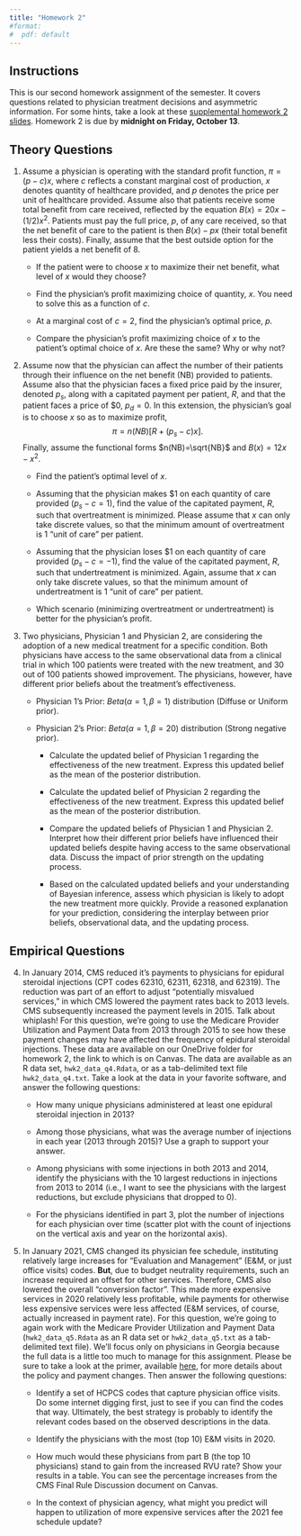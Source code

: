 ```yaml
---
title: "Homework 2"
#format:
#  pdf: default
---
```


## Instructions
This is our second homework assignment of the semester. It covers questions related to physician treatment decisions and asymmetric information. For some hints, take a look at these [supplemental homework 2 slides](https://docs.google.com/presentation/d/1hiZPH_dIAT5XatfQ6xaNkDiLc_JuXEjhiq4eNJugb14/edit?usp=sharing). Homework 2 is due by **midnight on Friday, October 13**.


## Theory Questions
1. Assume a physician is operating with the standard profit function, $\pi = (p-c)x$, where $c$ reflects a constant marginal cost of production, $x$ denotes quantity of healthcare provided, and $p$ denotes the price per unit of healthcare provided. Assume also that patients receive some total benefit from care received, reflected by the equation $B(x)=20x - (1/2)x^{2}$. Patients must pay the full price, $p$, of any care received, so that the net benefit of care to the patient is then $B(x)-px$ (their total benefit less their costs). Finally, assume that the best outside option for the patient yields a net benefit of 8.

    + If the patient were to choose $x$ to maximize their net benefit, what level of $x$ would they choose?
    
    + Find the physician's profit maximizing choice of quantity, $x$. You need to solve this as a function of $c$.
    
    + At a marginal cost of $c=2$, find the physician's optimal price, $p$.
    
    + Compare the physician's profit maximizing choice of $x$ to the patient's optimal choice of $x$. Are these the same? Why or why not?


2. Assume now that the physician can affect the number of their patients through their influence on the net benefit (NB) provided to patients. Assume also that the physician faces a fixed price paid by the insurer, denoted $p_{s}$, along with a capitated payment per patient, $R$, and that the patient faces a price of \$0, $p_{d}=0$. In this extension, the physician's goal is to choose $x$ so as to maximize profit, $$\pi = n\left(NB\right) \left[R + (p_{s}-c)x \right].$$ Finally, assume the functional forms $n(NB)=\sqrt{NB}$ and $B(x)=12x-x^{2}$.

    + Find the patient's optimal level of $x$.
    
    + Assuming that the physician makes \$1 on each quantity of care provided ($p_{s}-c=1$), find the value of the capitated payment, $R$, such that overtreatment is minimized. Please assume that $x$ can only take discrete values, so that the minimum amount of overtreatment is 1 "unit of care" per patient.
    
    + Assuming that the physician loses \$1 on each quantity of care provided ($p_{s}-c=-1$), find the value of the capitated payment, $R$, such that undertreatment is minimized. Again, assume that $x$ can only take discrete values, so that the minimum amount of undertreatment is 1 "unit of care" per patient.
    
    + Which scenario (minimizing overtreatment or undertreatment) is better for the physician's profit.


3. Two physicians, Physician 1 and Physician 2, are considering the adoption of a new medical treatment for a specific condition. Both physicians have access to the same observational data from a clinical trial in which 100 patients were treated with the new treatment, and 30 out of 100 patients showed improvement. The physicians, however, have different prior beliefs about the treatment's effectiveness.

   - Physician 1's Prior: $Beta(\alpha = 1, \beta = 1)$ distribution (Diffuse or Uniform prior).
   - Physician 2's Prior: $Beta(\alpha = 1, \beta = 20)$ distribution (Strong negative prior).

     + Calculate the updated belief of Physician 1 regarding the effectiveness of the new treatment. Express this updated belief as the mean of the posterior distribution.

     + Calculate the updated belief of Physician 2 regarding the effectiveness of the new treatment. Express this updated belief as the mean of the posterior distribution.

     + Compare the updated beliefs of Physician 1 and Physician 2. Interpret how their different prior beliefs have influenced their updated beliefs despite having access to the same observational data. Discuss the impact of prior strength on the updating process.

     + Based on the calculated updated beliefs and your understanding of Bayesian inference, assess which physician is likely to adopt the new treatment more quickly. Provide a reasoned explanation for your prediction, considering the interplay between prior beliefs, observational data, and the updating process.


## Empirical Questions

4. In January 2014, CMS reduced it's payments to physicians for epidural steroidal injections (CPT codes 62310, 62311, 62318, and 62319). The reduction was part of an effort to adjust "potentially misvalued services," in which CMS lowered the payment rates back to 2013 levels. CMS subsequently increased the payment levels in 2015. Talk about whiplash! For this question, we're going to use the Medicare Provider Utilization and Payment Data from 2013 through 2015 to see how these payment changes may have affected the frequency of epidural steroidal injections. These data are available on our OneDrive folder for homework 2, the link to which is on Canvas. The data are available as an R data set, `hwk2_data_q4.Rdata`, or as a tab-delimited text file `hwk2_data_q4.txt`. Take a look at the data in your favorite software, and answer the following questions:

    + How many unique physicians administered at least one epidural steroidal injection in 2013?
    
    + Among those physicians, what was the average number of injections in each year (2013 through 2015)? Use a graph to support your answer.
    
    + Among physicians with some injections in both 2013 and 2014, identify the physicians with the 10 largest reductions in injections from 2013 to 2014 (i.e., I want to see the physicians with the largest reductions, but exclude physicians that dropped to 0).
    
    + For the physicians identified in part 3, plot the number of injections for each physician over time (scatter plot with the count of injections on the vertical axis and year on the horizontal axis).
    

5. In January 2021, CMS changed its physician fee schedule, instituting relatively large increases for "Evaluation and Management" (E&M, or just office visits) codes. **But**, due to budget neutrality requirements, such an increase required an offset for other services. Therefore, CMS also lowered the overall "conversion factor". This made more expensive services in 2020 relatively less profitable, while payments for otherwise less expensive services were less affected (E&M services, of course, actually increased in payment rate). For this question, we're going to again work with the Medicare Provider Utilization and Payment Data (`hwk2_data_q5.Rdata` as an R data set or `hwk2_data_q5.txt` as a tab-delimited text file). We'll focus only on physicians in Georgia because the full data is a little too much to manage for this assignment. Please be sure to take a look at the primer, available [here](../cms-em-2021-finalrule.pdf), for more details about the policy and payment changes. Then answer the following questions:

    + Identify a set of HCPCS codes that capture physician office visits. Do some internet digging first, just to see if you can find the codes that way. Ultimately, the best strategy is probably to identify the relevant codes based on the observed descriptions in the data.
    
    + Identify the physicians with the most (top 10) E&M visits in 2020.
    
    + How much would these physicians from part B (the top 10 physicians) stand to gain from the increased RVU rate? Show your results in a table. You can see the percentage increases from the CMS Final Rule Discussion document on Canvas.
    
    + In the context of physician agency, what might you predict will happen to utilization of more expensive services after the 2021 fee schedule update?